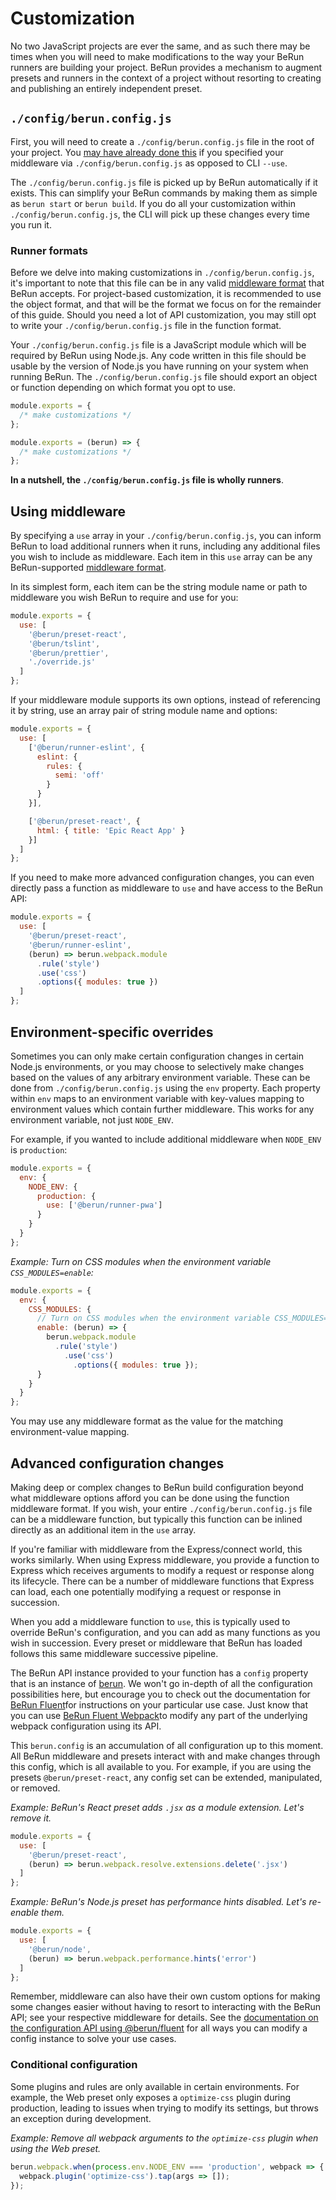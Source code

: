 # Customization

No two JavaScript projects are ever the same, and as such there may be times when you will need to make modifications
to the way your BeRun runners are building your project. BeRun provides a mechanism to augment presets and
runners in the context of a project without resorting to creating and publishing an entirely independent preset.

## `./config/berun.config.js`

First, you will need to create a `./config/berun.config.js` file in the root of your project. You
[may have already done this](./usage.md#using-multiple-presets) if you specified your middleware via `./config/berun.config.js`
as opposed to CLI `--use`.

The `./config/berun.config.js` file is picked up by BeRun automatically if it exists. This can simplify your BeRun commands
by making them as simple as `berun start` or `berun build`. If you do all your customization within
`./config/berun.config.js`, the CLI will pick up these changes every time you run it.

### Runner formats

Before we delve into making customizations in `./config/berun.config.js`, it's important to note that this file can be in any
valid [middleware format](./middleware.md#formats) that BeRun accepts. For project-based customization, it is
recommended to use the object format, and that will be the format we focus on for the remainder of this guide. Should
you need a lot of API customization, you may still opt to write your `./config/berun.config.js` file in the function format.

Your `./config/berun.config.js` file is a JavaScript module which will be required by BeRun using Node.js. Any code written in
this file should be usable by the version of Node.js you have running on your system when running BeRun. The
`./config/berun.config.js` file should export an object or function depending on which format you opt to use.

```js
module.exports = {
  /* make customizations */
};
```

```js
module.exports = (berun) => {
  /* make customizations */
};
```

**In a nutshell, the `./config/berun.config.js` file is wholly runners**.

## Using middleware

By specifying a `use` array in your `./config/berun.config.js`, you can inform BeRun to load additional runners when it
runs, including any additional files you wish to include as middleware. Each item in this `use` array can be any
BeRun-supported [middleware format](./Runners.mdx#formats).

In its simplest form, each item can be the string module name or path to middleware you wish BeRun to require and
use for you:

```js
module.exports = {
  use: [
    '@berun/preset-react',
    '@berun/tslint',
    '@berun/prettier',
    './override.js'
  ]
};
```

If your middleware module supports its own options, instead of referencing it by string, use an array pair of string
module name and options:

```js
module.exports = {
  use: [
    ['@berun/runner-eslint', {
      eslint: {
        rules: {
          semi: 'off'
        }
      }
    }],

    ['@berun/preset-react', {
      html: { title: 'Epic React App' }
    }]
  ]
};
```

If you need to make more advanced configuration changes, you can even directly pass a function as middleware to `use`
and have access to the BeRun API:

```js
module.exports = {
  use: [
    '@berun/preset-react',
    '@berun/runner-eslint',
    (berun) => berun.webpack.module
      .rule('style')
      .use('css')
      .options({ modules: true })
  ]
};
```

## Environment-specific overrides

Sometimes you can only make certain configuration changes in certain Node.js environments, or you may choose to
selectively make changes based on the values of any arbitrary environment variable. These can be done from
`./config/berun.config.js` using the `env` property. Each property within `env` maps to an environment variable with key-values
mapping to  environment values which contain further middleware. This works for any environment variable, not just
`NODE_ENV`.

For example, if you wanted to include additional middleware when `NODE_ENV` is `production`:

```js
module.exports = {
  env: {
    NODE_ENV: {
      production: {
        use: ['@berun/runner-pwa']
      }
    }
  }
};
```

_Example: Turn on CSS modules when the environment variable `CSS_MODULES=enable`:_

```js
module.exports = {
  env: {
    CSS_MODULES: {
      // Turn on CSS modules when the environment variable CSS_MODULES=enable
      enable: (berun) => {
        berun.webpack.module
          .rule('style')
            .use('css')
              .options({ modules: true });
      }
    }
  }
};
```

You may use any middleware format as the value for the matching environment-value mapping.

## Advanced configuration changes

Making deep or complex changes to BeRun build configuration beyond what middleware options afford you can be done
using the function middleware format. If you wish, your entire `./config/berun.config.js` file can be a middleware function, but
typically this function can be inlined directly as an additional item in the `use` array.

If you're familiar with middleware from the Express/connect world, this works similarly. When using Express middleware,
you provide a function to Express which receives arguments to modify a request or response along its lifecycle. There
can be a number of middleware functions that Express can load, each one potentially modifying a request or response in
succession.

When you add a middleware function to `use`, this is typically used to override BeRun's configuration, and you can
add as many functions as you wish in succession. Every preset or middleware that BeRun has loaded follows this same
middleware successive pipeline.

The BeRun API instance provided to your function has a `config` property that is an instance of
[berun](https://github.com/bestyled/berun). We won't go in-depth of all the configuration
possibilities here, but encourage you to check out the documentation for [BeRun Fluent](https://github.com/bestyled/berun/master/packages/fluent)for instructions on your
particular use case. Just know that you can use [BeRun Fluent Webpack](https://github.com/bestyled/berun/master/packages/fluent-webpack)to modify any part of the underlying webpack configuration
using its API.

This `berun.config` is an accumulation of all configuration up to this moment. All BeRun middleware and presets
interact with and make changes through this config, which is all available to you. For example, if you are using the
presets `@berun/preset-react`, any config set can be extended, manipulated, or removed.

_Example: BeRun's React preset adds `.jsx` as a module extension. Let's remove it._

```js
module.exports = {
  use: [
    '@berun/preset-react',
    (berun) => berun.webpack.resolve.extensions.delete('.jsx')
  ]
};
```

_Example: BeRun's Node.js preset has performance hints disabled. Let's re-enable them._

```js
module.exports = {
  use: [
    '@berun/node',
    (berun) => berun.webpack.performance.hints('error')
  ]
};
```

Remember, middleware can also have their own custom options for making some changes easier without having to resort to
interacting with the BeRun API; see your respective middleware for details. See the [documentation on the
configuration API using @berun/fluent](./@berun/fluent.md) for all ways you can modify a config instance to solve
your use cases.

### Conditional configuration

Some plugins and rules are only available in certain environments. For example, the Web preset only exposes a `optimize-css`
plugin during production, leading to issues when trying to modify its settings, but throws an exception during
development.

_Example: Remove all webpack arguments to the `optimize-css` plugin when using the Web preset._

```js
berun.webpack.when(process.env.NODE_ENV === 'production', webpack => {
  webpack.plugin('optimize-css').tap(args => []);
});
```
